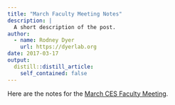 ```yaml
---
title: "March Faculty Meeting Notes"
description: |
  A short description of the post.
author:
  - name: Rodney Dyer
    url: https://dyerlab.org
date: 2017-03-17
output:
  distill::distill_article:
    self_contained: false
---
```





Here are the notes for the [March CES Faculty Meeting](https://www.evernote.com/l/ALpMv84PRLRPWYANBjSXRcOJeHzZiyT6w1E).

&nbsp;

&nbsp;
 
 
 
